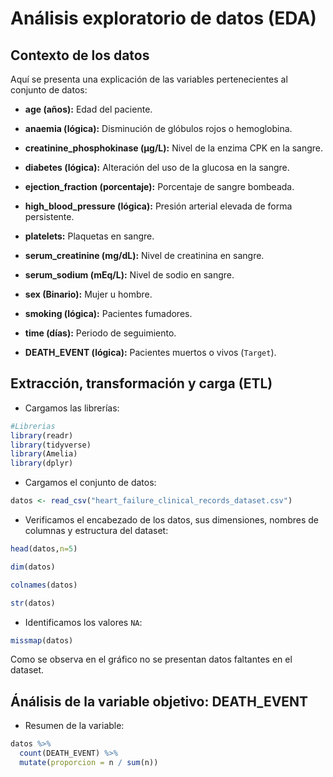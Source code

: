 # Análisis exploratorio de datos (EDA)

## Contexto de los datos

Aquí se presenta una explicación de las variables pertenecientes al conjunto de datos:

- **age (años):** Edad del paciente.
- **anaemia (lógica):** Disminución de glóbulos rojos o hemoglobina.           
- **creatinine_phosphokinase (µg/L):** Nivel de la enzima CPK en la sangre.
- **diabetes (lógica):** Alteración del uso de la glucosa en la sangre.
- **ejection_fraction (porcentaje):** Porcentaje de sangre bombeada.        
- **high_blood_pressure (lógica):** Presión arterial elevada de forma persistente.     
- **platelets:** Plaquetas en sangre.   
- **serum_creatinine (mg/dL):** Nivel de creatinina en sangre.        

- **serum_sodium (mEq/L):** Nivel de sodio en sangre.          
- **sex (Binario):** Mujer u hombre.    
- **smoking (lógica):** Pacientes fumadores.                 
- **time (días):** Periodo de seguimiento.
- **DEATH_EVENT (lógica):** Pacientes muertos o vivos (`Target`).

## Extracción, transformación y carga (ETL)

- Cargamos las librerías:

```r
#Librerias
library(readr)
library(tidyverse)
library(Amelia)
library(dplyr)
```

- Cargamos el conjunto de datos:

```r
datos <- read_csv("heart_failure_clinical_records_dataset.csv")
```

- Verificamos el encabezado de los datos, sus dimensiones, nombres de columnas y estructura del dataset:

```r
head(datos,n=5)
```

```r
dim(datos)
```

```r
colnames(datos)
```

```r
str(datos)
```

- Identificamos los valores `NA`:

```r
missmap(datos)
```

Como se observa en el gráfico no se presentan datos faltantes en el dataset.

## Ánálisis de la variable objetivo: DEATH_EVENT

- Resumen de la variable:

```r
datos %>% 
  count(DEATH_EVENT) %>%
  mutate(proporcion = n / sum(n))
```







